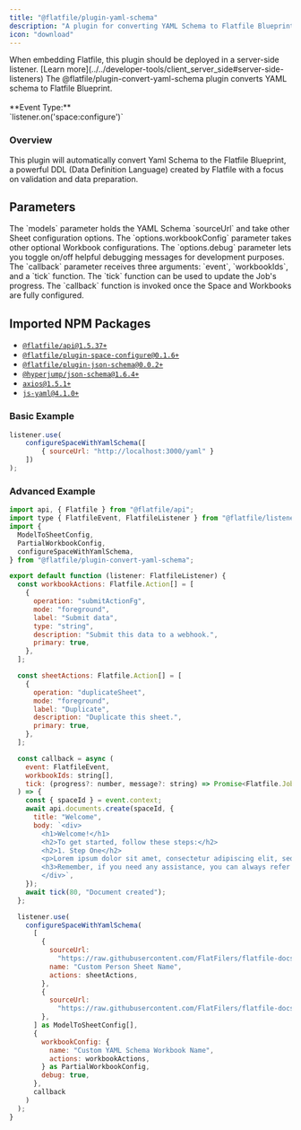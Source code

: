 ```yaml
---
title: "@flatfile/plugin-yaml-schema"
description: "A plugin for converting YAML Schema to Flatfile Blueprint."
icon: "download"
---
```


<Warning>
    When embedding Flatfile, this plugin should be deployed in a server-side
    listener. [Learn
    more](../../developer-tools/client_server_side#server-side-listeners)
</Warning>

<CardGroup cols={1}>
    <Card title="@flatfile/plugin-convert-yaml-schema" href="https://github.com/FlatFilers/flatfile-plugins/tree/main/plugins/yaml-schema" icon="github" >
        The @flatfile/plugin-convert-yaml-schema plugin converts YAML schema to Flatfile Blueprint.
        <br />
        <br />
        **Event Type:**
        <br/>
        `listener.on('space:configure')`
    </Card>
</CardGroup>

### Overview

This plugin will automatically convert Yaml Schema to the Flatfile Blueprint, a powerful DDL (Data Definition Language) created by Flatfile with a focus on validation and data preparation.

## Parameters

<ParamField path="models" type="ModelToSheetConfig[]" required>
  The `models` parameter holds the YAML Schema `sourceUrl` and take other Sheet
  configuration options.
</ParamField>

<ParamField path="options.workbookConfig" type="PartialWorkbookConfig">
  The `options.workbookConfig` parameter takes other optional Workbook
  configurations.
</ParamField>

<ParamField path="options.debug" type="boolean">
  The `options.debug` parameter lets you toggle on/off helpful debugging
  messages for development purposes.
</ParamField>

<ParamField path="callback" type="function">
  The `callback` parameter receives three arguments: `event`, `workbookIds`, and
  a `tick` function. The `tick` function can be used to update the Job's
  progress. The `callback` function is invoked once the Space and Workbooks are
  fully configured.
</ParamField>

## Imported NPM Packages

- [`@flatfile/api@1.5.37+`](https://npmjs.com/package/@flatfile/api)
- [`@flatfile/plugin-space-configure@0.1.6+`](https://npmjs.com/package/@flatfile/plugin-space-configure)
- [`@flatfile/plugin-json-schema@0.0.2+`](https://npmjs.com/package/@flatfile/plugin-json-schema)
- [`@hyperjump/json-schema@1.6.4+`](https://npmjs.com/package/@hyperjump/json-schema)
- [`axios@1.5.1+`](https://npmjs.com/package/axios)
- [`js-yaml@4.1.0+`](https://npmjs.com/package/js-yaml)

### Basic Example

```js listener.js
listener.use(
    configureSpaceWithYamlSchema([
        { sourceUrl: "http://localhost:3000/yaml" }
    ])
);
```

### Advanced Example

```js listener.js
import api, { Flatfile } from "@flatfile/api";
import type { FlatfileEvent, FlatfileListener } from "@flatfile/listener";
import {
  ModelToSheetConfig,
  PartialWorkbookConfig,
  configureSpaceWithYamlSchema,
} from "@flatfile/plugin-convert-yaml-schema";

export default function (listener: FlatfileListener) {
  const workbookActions: Flatfile.Action[] = [
    {
      operation: "submitActionFg",
      mode: "foreground",
      label: "Submit data",
      type: "string",
      description: "Submit this data to a webhook.",
      primary: true,
    },
  ];

  const sheetActions: Flatfile.Action[] = [
    {
      operation: "duplicateSheet",
      mode: "foreground",
      label: "Duplicate",
      description: "Duplicate this sheet.",
      primary: true,
    },
  ];

  const callback = async (
    event: FlatfileEvent,
    workbookIds: string[],
    tick: (progress?: number, message?: string) => Promise<Flatfile.JobResponse>
  ) => {
    const { spaceId } = event.context;
    await api.documents.create(spaceId, {
      title: "Welcome",
      body: `<div>
        <h1>Welcome!</h1>
        <h2>To get started, follow these steps:</h2>
        <h2>1. Step One</h2>
        <p>Lorem ipsum dolor sit amet, consectetur adipiscing elit, sed do eiusmod tempor incididunt ut labore et dolore magna aliqua. Ut enim ad minim veniam, quis nostrud exercitation ullamco laboris nisi ut aliquip ex ea commodo consequat. Duis aute irure dolor in reprehenderit in voluptate velit esse cillum dolore eu fugiat nulla pariatur.</p>
        <h3>Remember, if you need any assistance, you can always refer back to this page by clicking "Welcome" in the left-hand sidebar!</h3>
        </div>`,
    });
    await tick(80, "Document created");
  };

  listener.use(
    configureSpaceWithYamlSchema(
      [
        {
          sourceUrl:
            "https://raw.githubusercontent.com/FlatFilers/flatfile-docs-kitchen-sink/main/typescript/fetch-schemas/example-schemas/yaml/person.yml",
          name: "Custom Person Sheet Name",
          actions: sheetActions,
        },
        {
          sourceUrl:
            "https://raw.githubusercontent.com/FlatFilers/flatfile-docs-kitchen-sink/main/typescript/fetch-schemas/example-schemas/yaml/product.yml",
        },
      ] as ModelToSheetConfig[],
      {
        workbookConfig: {
          name: "Custom YAML Schema Workbook Name",
          actions: workbookActions,
        } as PartialWorkbookConfig,
        debug: true,
      },
      callback
    )
  );
}

```

